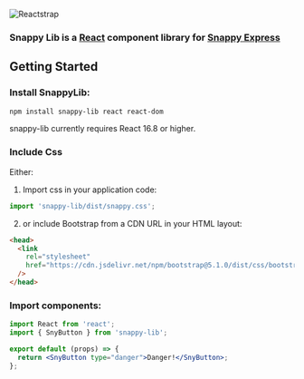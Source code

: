 
<Meta title="Home/Installation" />

![Reactstrap](logo.svg)

### Snappy Lib is a [React](https://reactjs.org) component library for [Snappy Express](https://snappy.vn)

## Getting Started

### Install SnappyLib:

```sh
npm install snappy-lib react react-dom
```

snappy-lib currently requires React 16.8 or higher.

### Include Css

Either:

1. Import css in your application code:

```javascript
import 'snappy-lib/dist/snappy.css';
```

2. or include Bootstrap from a CDN URL in your HTML layout:

```html
<head>
  <link
    rel="stylesheet"
    href="https://cdn.jsdelivr.net/npm/bootstrap@5.1.0/dist/css/bootstrap.min.css"
  />
</head>
```

### Import components:

```jsx
import React from 'react';
import { SnyButton } from 'snappy-lib';

export default (props) => {
  return <SnyButton type="danger">Danger!</SnyButton>;
};
```